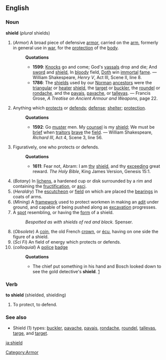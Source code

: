 {{wikipedia}}
==English==
===Noun===
'''shield''' (''plural'' shields)
#(''Armor'') [[Category:Armor]] A broad piece of defensive [[armor]], carried on the [[arm]], formerly in general use in [[war]], for the [[protection]] of the [[body]].
#:'''Quotations'''
#:*'''1599''': [[Knock]]s go and come; God's [[vassal]]s drop and die; And [[sword]] and [[shield]], In [[bloody]] field, [[Doth]] win [[immortal]] [[fame]]. &mdash; William Shakespeare, ''Henry V'', Act III, Scene II, line 8.
#:*'''1786''': The [[shield]]s used by our [[Norman]] [[ancestor]]s were the [[triangular]] or [[heater]] [[shield]], the [[target]] or [[buckler]], the [[roundel]] or [[rondache]], and the [[pavais]], [[pavache]], or [[tallevas]]. &mdash; Francis Grose, ''A Treatise on Ancient Armour and Weapons'', page 22.
# Anything which [[protect]]s or [[defend]]s; [[defense]]; [[shelter]]; [[protection]].
#:'''Quotations'''
#:*'''1592''': Go [[muster]] men. My [[counsel]] is my [[shield]]; We must be [[brief]] when [[traitor]]s [[brave]] the [[field]]. &mdash; William Shakespeare, ''Richard III'', Act 4, Scene 3, line 56.
# Figuratively, one who protects or defends.
#:'''Quotations'''
#:*'''1611''': Fear not, Abram: I am [[thy]] [[shield]], and thy [[exceeding]] great reward. ''The Holy Bible'', King James Version, Genesis 15:1.
#(''Botany'') In [[lichen]]s, a hardened cup or disk surrounded by a rim and containing the [[fructification]], or [[asci]].
#(''Heraldry'') The [[escutcheon]] or [[field]] on which are placed the [[bearing]]s in coats of arms. 
#(''Mining'') A [[framework]] used to protect workmen in making an [[adit]] under ground, and capable of being pushed along as [[excavation]] progresses.
# A [[spot]] resembling, or having the [[form]] of a shield.
#:''Bespotted as with shields of red and black.'' Spenser.
#(''Obsolete'') A [[coin]], the old French [[crown]], or [[écu]], having on one side the figure of a shield.
#(''Sci Fi'') An field of energy which protects or defends.
#(''colloquial'') A [[police]] [[badge]]
#:'''Quotations'''
#:*The chief put something in his hand and Bosch looked down to see the gold detective's '''shield'''. [http://www.michaelconnelly.com/Book_Collection/Closers/ClosersExcerpt/closersexcerpt.html]
===Verb===
'''to shield''' (shielded, shielding)
# To protect, to defend.
===See also===
* Shield (1) types: [[buckler]], [[pavache]], [[pavais]], [[rondache]], [[roundel]], [[tallevas]], [[targe]], and [[target]].

[[ja:shield]]